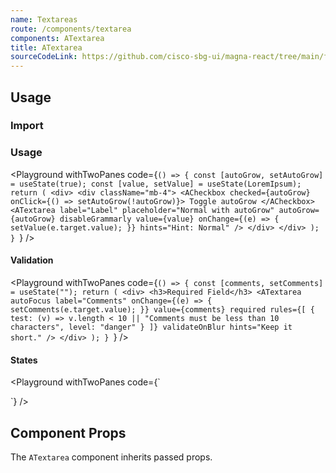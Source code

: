 ```yaml
---
name: Textareas
route: /components/textarea
components: ATextarea
title: ATextarea
sourceCodeLink: https://github.com/cisco-sbg-ui/magna-react/tree/main/framework/components/ATextarea
---
```


## Usage

### Import

<ComponentImport components="ATextarea" />

### Usage

<Playground
  withTwoPanes
  code={`() => {
  const [autoGrow, setAutoGrow] = useState(true);
  const [value, setValue] = useState(LoremIpsum);
  return (
    <div>
      <div className="mb-4">
        <ACheckbox checked={autoGrow} onClick={() => setAutoGrow(!autoGrow)}>
          Toggle autoGrow
        </ACheckbox>
        <ATextarea
          label="Label"
          placeholder="Normal with autoGrow"
          autoGrow={autoGrow}
          disableGrammarly
          value={value}
          onChange={(e) => {
            setValue(e.target.value);
          }}
          hints="Hint: Normal"
        />
      </div>
    </div>
  );
}
`}
/>

#### Validation

<Playground
  withTwoPanes
  code={`() => {
  const [comments, setComments] = useState("");
  return (
    <div>
      <h3>Required Field</h3>
      <ATextarea
        autoFocus
        label="Comments"
        onChange={(e) => {
          setComments(e.target.value);
        }}
        value={comments}
        required
        rules={[
          {
            test: (v) =>
              v.length < 10 || "Comments must be less than 10 characters",
            level: "danger"
          }
        ]}
        validateOnBlur
        hints="Keep it short."
      />
    </div>
  );
}
`}
/>

#### States

<Playground
  withTwoPanes
  code={`<div>
  <div className="mb-4">
    <ATextarea label="Label" placeholder="Default" hints="Hint: Default" />
  </div>
  <div className="mb-4">
    <ATextarea
      label="Label"
      placeholder="Disabled"
      disabled
      hints="Hint: Disabled"
    />
  </div>
  <div className="mb-4">
    <ATextarea
      label="Label"
      placeholder="Read-only State"
      readOnly
      hints="Hint: Read-only"
    />
  </div>
  <div className="mb-4">
    <ATextarea
      label="Label"
      validationState="warning"
      placeholder="Warning State"
      hints="Hint: Warning"
    />
  </div>
  <div className="mb-4">
    <ATextarea
      label="Label"
      validationState="danger"
      placeholder="Danger State"
      hints="Hint: Danger"
    />
  </div>
</div>
`}
/>

## Component Props

The `ATextarea` component inherits passed props.

<Props of="ATextarea" />
